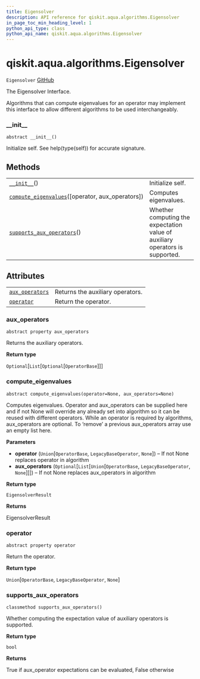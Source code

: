 ```yaml
---
title: Eigensolver
description: API reference for qiskit.aqua.algorithms.Eigensolver
in_page_toc_min_heading_level: 1
python_api_type: class
python_api_name: qiskit.aqua.algorithms.Eigensolver
---
```


# qiskit.aqua.algorithms.Eigensolver

<span id="qiskit.aqua.algorithms.Eigensolver" />

`Eigensolver` [GitHub](https://github.com/qiskit-community/qiskit-aqua/tree/stable/0.9/qiskit/aqua/algorithms/eigen_solvers/eigen_solver.py "view source code")

The Eigensolver Interface.

Algorithms that can compute eigenvalues for an operator may implement this interface to allow different algorithms to be used interchangeably.

### \_\_init\_\_

<span id="qiskit.aqua.algorithms.Eigensolver.__init__" />

`abstract __init__()`

Initialize self. See help(type(self)) for accurate signature.

## Methods

|                                                                                                                                                                        |                                                                              |
| ---------------------------------------------------------------------------------------------------------------------------------------------------------------------- | ---------------------------------------------------------------------------- |
| [`__init__`](#qiskit.aqua.algorithms.Eigensolver.__init__ "qiskit.aqua.algorithms.Eigensolver.__init__")()                                                             | Initialize self.                                                             |
| [`compute_eigenvalues`](#qiskit.aqua.algorithms.Eigensolver.compute_eigenvalues "qiskit.aqua.algorithms.Eigensolver.compute_eigenvalues")(\[operator, aux\_operators]) | Computes eigenvalues.                                                        |
| [`supports_aux_operators`](#qiskit.aqua.algorithms.Eigensolver.supports_aux_operators "qiskit.aqua.algorithms.Eigensolver.supports_aux_operators")()                   | Whether computing the expectation value of auxiliary operators is supported. |

## Attributes

|                                                                                                                         |                                  |
| ----------------------------------------------------------------------------------------------------------------------- | -------------------------------- |
| [`aux_operators`](#qiskit.aqua.algorithms.Eigensolver.aux_operators "qiskit.aqua.algorithms.Eigensolver.aux_operators") | Returns the auxiliary operators. |
| [`operator`](#qiskit.aqua.algorithms.Eigensolver.operator "qiskit.aqua.algorithms.Eigensolver.operator")                | Return the operator.             |

### aux\_operators

<span id="qiskit.aqua.algorithms.Eigensolver.aux_operators" />

`abstract property aux_operators`

Returns the auxiliary operators.

**Return type**

`Optional`\[`List`\[`Optional`\[`OperatorBase`]]]

### compute\_eigenvalues

<span id="qiskit.aqua.algorithms.Eigensolver.compute_eigenvalues" />

`abstract compute_eigenvalues(operator=None, aux_operators=None)`

Computes eigenvalues. Operator and aux\_operators can be supplied here and if not None will override any already set into algorithm so it can be reused with different operators. While an operator is required by algorithms, aux\_operators are optional. To ‘remove’ a previous aux\_operators array use an empty list here.

**Parameters**

*   **operator** (`Union`\[`OperatorBase`, `LegacyBaseOperator`, `None`]) – If not None replaces operator in algorithm
*   **aux\_operators** (`Optional`\[`List`\[`Union`\[`OperatorBase`, `LegacyBaseOperator`, `None`]]]) – If not None replaces aux\_operators in algorithm

**Return type**

`EigensolverResult`

**Returns**

EigensolverResult

### operator

<span id="qiskit.aqua.algorithms.Eigensolver.operator" />

`abstract property operator`

Return the operator.

**Return type**

`Union`\[`OperatorBase`, `LegacyBaseOperator`, `None`]

### supports\_aux\_operators

<span id="qiskit.aqua.algorithms.Eigensolver.supports_aux_operators" />

`classmethod supports_aux_operators()`

Whether computing the expectation value of auxiliary operators is supported.

**Return type**

`bool`

**Returns**

True if aux\_operator expectations can be evaluated, False otherwise

